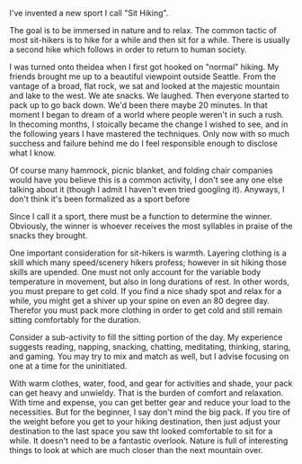
I've invented a new sport I call "Sit Hiking".


The goal is to be immersed in nature and to relax. The common tactic of most sit-hikers is to hike for a while and then sit for a while. There is usually a second hike which follows in order to return to human society.

I was turned onto theidea when I first got hooked on "normal" hiking. My friends brought me up to a beautiful viewpoint outside Seattle. From the vantage of a broad, flat rock, we sat and looked at the majestic mountain and lake to the west. We ate snacks. We laughed. Then everyone started to pack up to go back down. We'd been there maybe 20 minutes. In that moment I began to dream of a world where people weren't in such a rush. In thecoming months, I stoically became the change I wished to see, and in the following years I have mastered the techniques. Only now with so much succhess and failure behind me do I feel responsible enough to disclose what I know.

Of course many hammock, picnic blanket, and folding chair companies would have you believe this is a common activity, I don't see any one else talking about it (though I admit I haven't even tried googling it). Anyways, I don't think it's been formalized as a sport before

Since I call it a sport, there must be a function to determine the winner. Obviously, the winner is whoever receives the most syllables in praise of the snacks they brought. 

One important consideration for sit-hikers is warmth. Layering clothing is a skill which many speed/scenery hikers profess; however in sit hiking those skills are upended. One must not only account for the variable body temperature in movement, but also in long durations of rest. In other words, you must prepare to get cold. If you find a nice shady spot and relax for a while, you might get a shiver up your spine on even an 80 degree day. Therefor you must pack more clothing in order to get cold and still remain sitting comfortably for the duration.

Consider a sub-activity to fill the sitting portion of the day. My experience suggests reading, napping, snacking, chatting, meditating, thinking, staring, and gaming. You may try to mix and match as well, but I advise focusing on one at a time for the uninitiated.

With warm clothes, water, food, and gear for activities and shade, your pack can get heavy and unwieldy. That is the burden of comfort and relaxation. With time and expense, you can get better gear and reduce your load to the necessities. But for the beginner, I say don't mind the big pack. If you tire of the weight before you get to your hiking destination, then just adjust your destination to the last space you saw tht looked comfortable to sit for a while. It doesn't need to be a fantastic overlook. Nature is full of interesting things to look at which are much closer than the next mountain over.
